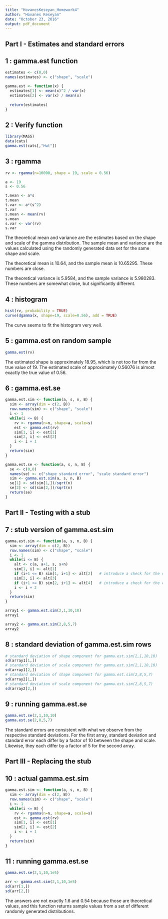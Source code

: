 ```yaml
---
title: "HovanesKeseyan_Homework4"
author: "Hovanes Keseyan"
date: "October 23, 2016"
output: pdf_document
---
```


## Part I - Estimates and standard errors

## 1 : gamma.est function

```r
estimates <- c(0,0)
names(estimates) <- c("shape", "scale")

gamma.est <- function(x) {
  estimates[1] <- mean(x)^2 / var(x)
  estimates[2] <- var(x) / mean(x)
  
  return(estimates)
}
```

## 2 : Verify function

```r
library(MASS)
data(cats)
gamma.est(cats[,"Hwt"])
```

## 3 : rgamma

```r
rv <- rgamma(n=10000, shape = 19, scale = 0.56)

a <- 19
s <- 0.56

t.mean <- a*s
t.mean
t.var <- a*(s^2)
t.var
s.mean <- mean(rv)
s.mean
s.var <- var(rv)
s.var
```

The theoretical mean and variance are the estimates based on the shape and scale of the gamma distribution. The sample mean and variance are the values calculated using the randomly generated data set for the same shape and scale.

The theoretical mean is 10.64, and the sample mean is 10.65295. These numbers are close.

The theoretical variance is 5.9584, and the sample variance is 5.980283. These numbers are somewhat close, but significantly different.

## 4 : histogram 

```r
hist(rv, probability = TRUE)
curve(dgamma(x, shape=19, scale=0.56), add = TRUE)
```

The curve seems to fit the histogram very well.

## 5 : gamma.est on random sample

```r
gamma.est(rv)
```

The estimated shape is approximately 18.95, which is not too far from the true value of 19. The estimated scale of approximately 0.56076 is almost exactly the true value of 0.56.

## 6 : gamma.est.se

```r
gamma.est.sim <- function(a, s, n, B) {
  sim <- array(dim = c(2, B))
  row.names(sim) <- c("shape", "scale")
  i <- 1
  while(i <= B) {
    rv <- rgamma(n=n, shape=a, scale=s)
    est <- gamma.est(rv)
    sim[1, i] <- est[1]
    sim[2, i] <- est[2]
    i <- i + 1
  }
  return(sim)
}

gamma.est.se <- function(a, s, n, B) {
  se <- c(0,0)
  names(se) <- c("shape standard error", "scale standard error")
  sim <- gamma.est.sim(a, s, n, B)
  se[1] <- sd(sim[1,])/sqrt(n)
  se[2] <- sd(sim[2,])/sqrt(n)
  return(se)
}
```

## Part II - Testing with a stub

## 7 : stub version of gamma.est.sim

```r
gamma.est.sim <- function(a, s, n, B) {
  sim <- array(dim = c(2, B))
  row.names(sim) <- c("shape", "scale")
  i <- 1
  while(i <= B) {
    alt <- c(a, a+1, s, s+n)
    sim[1, i] <- alt[1]
    if (i+1 <= B) sim[1, i+1] <- alt[2]   # introduce a check for the case of odd B
    sim[2, i] <- alt[3]
    if (i+1 <= B) sim[2, i+1] <- alt[4]   # introduce a check for the case of odd B
    i <- i + 2
  }
  return(sim)
}

array1 <- gamma.est.sim(2,1,10,10)
array1

array2 <- gamma.est.sim(2,8,5,7)
array2

```

## 8 : standard deviation of gamma.est.sim rows

```r
# standard deviation of shape component for gamma.est.sim(2,1,10,10)
sd(array1[1,])
# standard deviation of scale component for gamma.est.sim(2,1,10,10)
sd(array1[2,])
# standard deviation of shape component for gamma.est.sim(2,8,5,7)
sd(array2[1,])
# standard deviation of scale component for gamma.est.sim(2,8,5,7)
sd(array2[2,])
```

## 9 : running gamma.est.se

```r
gamma.est.se(2,1,10,10)
gamma.est.se(2,8,5,7)
```

The standard errors are consistent with what we observe from the respective standard deviations. For the first array, standard deviation and standard error each differ by a factor of 10 between the shape and scale. Likewise, they each differ by a factor of 5 for the second array.

## Part III - Replacing the stub

## 10 : actual gamma.est.sim

```r
gamma.est.sim <- function(a, s, n, B) {
  sim <- array(dim = c(2, B))
  row.names(sim) <- c("shape", "scale")
  i <- 1
  while(i <= B) {
    rv <- rgamma(n=n, shape=a, scale=s)
    est <- gamma.est(rv)
    sim[1, i] <- est[1]
    sim[2, i] <- est[2]
    i <- i + 1
  }
  return(sim)
}
```

## 11 : running gamma.est.se

```r
gamma.est.se(2,1,10,1e5)

arr <- gamma.est.sim(2,1,10,1e5)
sd(arr[1,])
sd(arr[2,])
```

The answers are not exactly 1.6 and 0.54 because those are theoretical values, and this function returns sample values from a set of different randomly generated distributions.
